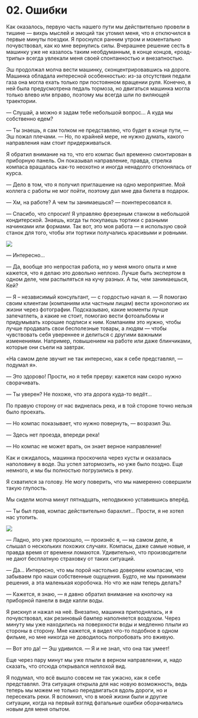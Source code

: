 
# 02. Ошибки

Как оказалось, первую часть нашего пути мы действительно провели в тишине — вихрь мыслей и
эмоций так утомил меня, что я отключился в первые минуты поездки. Я проснулся ранним утром и
моментально почувствовал, как ко мне вернулись силы. Вчерашнее решение сесть в машинку уже не
казалось таким необдуманным, в конце концов, «роад-трипы» всегда увлекали меня своей
спонтанностью и внезапностью.

Эш продолжал молча вести машинку, сконцентрировавшись на дороге. Машинка обладала интересной
особенностью: из-за отсутствия педали газа она могла ехать только при постоянном вращении
руля. Конечно, в ней была предусмотрена педаль тормоза, но двигаться машинка могла только
влево или вправо, поэтому мы всегда шли по виляющей траектории.

— Слушай, а можно я задам тебе небольшой вопрос... А куда мы собственно едем?

— Ты знаешь, я сам толком не представляю, что будет в конце пути, — Эш пожал плечами. —
Но, по крайней мере, не нужно думать, какого направления нам стоит придерживаться.

Я обратил внимание на то, что его компас был временно смонтирован в приборную панель.
Он показывал направление, правда, стрелка компаса вращалась как-то неохотно и иногда
ненадолго отклонялась от курса.

— Дело в том, что я получил приглашение на одно мероприятие. Мой коллега с работы не мог
пойти, поэтому дал мне два билета в подарок.

— Хм, на работе? А чем ты занимаешься? — поинтересовался я.

— Спасибо, что спросил! Я управляю фрезерным станком в небольшой кондитерской. Знаешь, когда
ты покупаешь тортики с разными начинками или формами. Так вот, это моя работа — я использую
свой станок для того, чтобы эти тортики получались красивыми и ровными.

<Image src={jobsImage} />

— Интересно...

— Да, вообще это непростая работа, но у меня много опыта и мне кажется, что я делаю это довольно
неплохо. Лучше быть экспертом в одном деле, чем распыляться на кучу разных. А ты, чем занимаешься, Кей?

— Я – независимый консультант, — с гордостью начал я. — Я помогаю своим клиентам (компаниям
или частным лицам) вести хронологию их жизни через фотографии. Подсказываю, какие моменты
лучше запечатлеть, а какие не стоит, помогаю вести фотоальбомы и придумывать хорошие подписи
к ним. Компаниям это нужно, чтобы лучше продавать свои бесполезные товары, а людям — чтобы
чувствовать себя увереннее и делиться с другими важными изменениями. Например, повышением
на работе или даже блинчиками, которые они съели на завтрак.

«На самом деле звучит не так интересно, как я себе представлял, — подумал я».

— Это здорово! Прости, но я тебя прерву: кажется нам скоро нужно сворачивать.

— Ты уверен? Не похоже, что эта дорога куда-то ведёт...

По правую сторону от нас виднелась река, и в той стороне точно нельзя было проехать.

— Но компас показывает, что нужно повернуть, — возразил Эш.

— Здесь нет проезда, впереди река!

— Но компас не может врать, он знает верное направление!

Как и ожидалось, машинка проскочила через кусты и оказалась наполовину в воде. Эш успел
затормозить, но уже было поздно. Еще немного, и мы бы полностью погрузились в реку.

Я схватился за голову. Не могу поверить, что мы намеренно совершили такую глупость.

Мы сидели молча минут пятнадцать, неподвижно уставившись вперёд.

— Ты был прав, компас действительно барахлит... Прости, я не хотел нас утопить.

<Image src={failImage} />

— Ладно, это уже произошло, — произнёс я, — на самом деле, я слышал о нескольких <TV video="DOW_kPzY_JY" from="0:45">похожих случаях</TV>.
Компасы, даже самые новые, и правда время от времени ломаются. Удивительно, что
производители не дают бесплатную страховку от таких ситуаций.

— Да... Интересно, что мы порой настолько доверяем компасам, что забываем про наши собственные
ощущения. Будто, не мы принимаем решения, а эта маленькая коробочка. Но что же нам теперь делать?

— Кажется, я знаю, — я давно обратил внимание на кнопочку на приборной панели в виде капли воды.

Я рискнул и нажал на неё. Внезапно, машинка приподнялась, и я почувствовал, как резиновый
бампер наполняется воздухом. Через минуту мы уже находились на поверхности воды и медленно
плыли из стороны в сторону. Мне кажется, я видел <TV video="D1MDwVRgoQc" from="4:38">что-то подобное</TV>
в одном фильме, но мне никогда не доводилось попробовать это вживую.

— Вот это да! — Эш удивился. — Я и не знал, что она так умеет!

Еще через пару минут мы уже плыли в верном направлении, и, надо сказать, что отсюда открывался неплохой вид.

Я подумал, что всё вышло совсем не так ужасно, как я себе представлял. Эта ситуация открыла
для нас новую возможность, ведь теперь мы можем не только передвигаться вдоль дороги, но и
пересекать реки. Я вспомнил, что в моей жизни были и другие ситуации, когда на первый взгляд
фатальные ошибки оборачивались новым для меня опытом.
